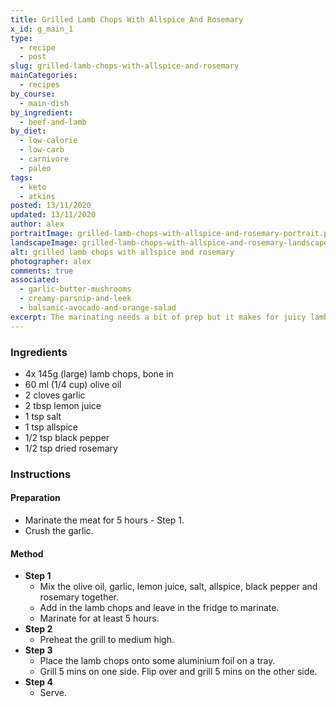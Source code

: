 ```yaml
---
title: Grilled Lamb Chops With Allspice And Rosemary
x_id: g_main_1
type:
  - recipe
  - post
slug: grilled-lamb-chops-with-allspice-and-rosemary
mainCategories: 
  - recipes
by_course:
  - main-dish
by_ingredient:
  - beef-and-lamb
by_diet:
  - low-calorie
  - low-carb
  - carnivore
  - paleo
tags: 
  - keto
  - atkins
posted: 13/11/2020
updated: 13/11/2020
author: alex
portraitImage: grilled-lamb-chops-with-allspice-and-rosemary-portrait.png
landscapeImage: grilled-lamb-chops-with-allspice-and-rosemary-landscape.png
alt: grilled lamb chops with allspice and rosemary
photographer: alex
comments: true
associated: 
  - garlic-butter-mushrooms
  - creamy-parsnip-and-leek
  - balsamic-avocado-and-orange-salad
excerpt: The marinating needs a bit of prep but it makes for juicy lamb chops.
---
```


<Ingredients>

### Ingredients
    
  - 4x 145g (large) lamb chops, bone in
  - 60 ml (1/4 cup) olive oil
  - 2 cloves garlic
  - 2 tbsp lemon juice
  - 1 tsp salt
  - 1 tsp allspice
  - 1/2 tsp black pepper
  - 1/2 tsp dried rosemary

</Ingredients>

<Instructions>

### Instructions

#### Preparation

  - Marinate the meat for 5 hours - Step 1.
  - Crush the garlic. 

#### Method

  - **Step 1**
    - Mix the olive oil, garlic, lemon juice, salt, allspice, black pepper and rosemary together.
    - Add in the lamb chops and leave in the fridge to marinate. 
    - Marinate for at least 5 hours.
  - **Step 2**
    - Preheat the grill to medium high.
  - **Step 3**
    - Place the lamb chops onto some aluminium foil on a tray.
    - Grill 5 mins on one side. Flip over and grill 5 mins on the other side.
  - **Step 4**
    - Serve.

</Instructions>



